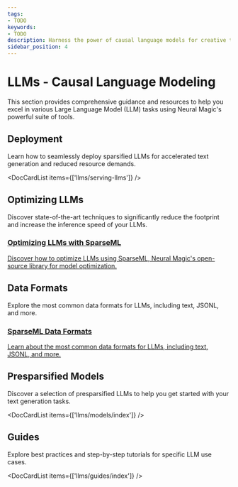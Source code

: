 ```yaml
---
tags:
- TODO
keywords:
- TODO
description: Harness the power of causal language models for creative text generation tasks, including creative writing, dialogue simulation, and code writing assistance.
sidebar_position: 4
---
```


# LLMs - Causal Language Modeling

This section provides comprehensive guidance and resources to help you excel in various Large Language Model (LLM) tasks using Neural Magic's powerful suite of tools.

## Deployment

Learn how to seamlessly deploy sparsified LLMs for accelerated text generation and reduced resource demands.

<DocCardList items={['llms/serving-llms']} />

## Optimizing LLMs

Discover state-of-the-art techniques to significantly reduce the footprint and increase the inference speed of your LLMs.

<DocCardList>
    <a href="https://github.com/neuralmagic/sparseml/tree/main/src/sparseml/transformers/finetune">
        <h3>Optimizing LLMs with SparseML</h3>
        <p>Discover how to optimize LLMs using SparseML, Neural Magic's open-source library for model optimization.</p>
    </a>
</DocCardList>

## Data Formats

Explore the most common data formats for LLMs, including text, JSONL, and more.

<DocCardList>
    <a href="https://github.com/neuralmagic/sparseml/tree/main/src/sparseml/transformers/finetune">
        <h3>SparseML Data Formats</h3>
        <p>Learn about the most common data formats for LLMs, including text, JSONL, and more.</p>
    </a>
</DocCardList>

## Presparsified Models

Discover a selection of presparsified LLMs to help you get started with your text generation tasks.

<DocCardList items={['llms/models/index']} />

## Guides

Explore best practices and step-by-step tutorials for specific LLM use cases.

<DocCardList items={['llms/guides/index']} />
